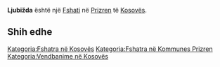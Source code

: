 {{Fshat në Kosovës
 | Emri                = Ljubižda
 | EmriAlt                = Ljubizda,Ljubizde,Ljubizhda,Ljubizhde,Ljubižda,Ljubižde,Lubizhda,Lubizhde,Lubizhdë,Lupisht,Љубижда,Љубижде
 | Emri (Rasa dhanore) = 
 | Figura              = 
 | Shteti              = Kosovës
 | Komuna              = Prizren
 | Kodi postar         = 
 | Sipërfaqja          = 

 | Popullsia           = 

 | Regj. i popullsisë  = 
 | Dend. e popullsisë  = 
 | Faqja zyrtare       = 
 <!--- Koordinatat ----> 
 | Gjerësia            = 42.23806
 | Gjatësia            = 20.77056
 | Lartësia            = 
}}
'''Ljubižda''' është një [[Fshati]] në [[Prizren]] të [[Kosovës]].

<!-- == Gjeografia == -->
<!-- == Historia == -->
<!-- == Demografia == -->
== Shih edhe ==
{{Komuna Prizren}}
{{Kosovo-Administrata-Cung}}

[[Kategoria:Fshatra në Kosovës]]
[[Kategoria:Fshatra në Kommunes Prizren]]
[[Kategoria:Vendbanime në Kosovës]]